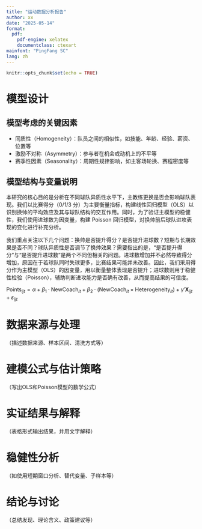```yaml
---
title: "运动数据分析报告"
author: xx
date: "2025-05-14"
format:
  pdf:
    pdf-engine: xelatex
    documentclass: ctexart
mainfont: "PingFang SC"
lang: zh
---
```


```r
knitr::opts_chunk$set(echo = TRUE)
```

# 模型设计

## 模型考虑的关键因素
- 同质性（Homogeneity）：队员之间的相似性，如技能、年龄、经验、薪资、位置等
- 激励不对称（Asymmetry）：参与者在机会或动机上的不平等
- 赛季性因素（Seasonality）：周期性规律影响，如主客场轮换、赛程密度等

## 模型结构与变量说明
本研究的核心目的是分析在不同球队异质性水平下，主教练更换是否会影响球队表现。我们以比赛得分（0/1/3 分）为主要衡量指标，构建线性回归模型（OLS）以识别换帅的平均效应及其与球队结构的交互作用。同时，为了验证主模型的稳健性，我们使用进球数为因变量，构建 Poisson 回归模型，对换帅前后球队进攻表现的变化进行补充分析。

我们重点关注以下几个问题：换帅是否提升得分？是否提升进球数？短期与长期效果是否不同？球队异质性是否调节了换帅效果？需要指出的是，“是否提升得分”与“是否提升进球数”是两个不同但相关的问题。进球数增加并不必然导致得分增加，原因在于若球队同时失球更多，比赛结果可能并未改善。因此，我们采用得分作为主模型（OLS）的因变量，用以衡量整体表现是否提升；进球数则用于稳健性检验（Poisson），辅助判断进攻能力是否确有改善，从而提高结果的可信度。

$\text{Points}_{ijt} = \alpha + \beta_1 \cdot \text{NewCoach}_{it} + \beta_2 \cdot (\text{NewCoach}_{it} \times \text{Heterogeneity}_{it}) + \gamma' \mathbf{X}_{ijt} + \varepsilon_{ijt}$





# 数据来源与处理

（描述数据来源、样本区间、清洗方式等）

# 建模公式与估计策略

（写出OLS和Poisson模型的数学公式）

# 实证结果与解释

（表格形式输出结果，并用文字解释）

# 稳健性分析

（如使用短期窗口分析、替代变量、子样本等）

# 结论与讨论

（总结发现、理论含义、政策建议等）